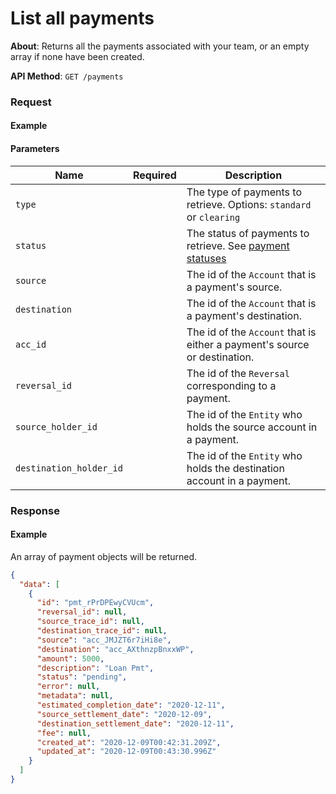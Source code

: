 
# List all payments

**About**: Returns all the payments associated with your team, or an empty array if none have been created.

**API Method**: `GET /payments`

### Request

#### Example
<PaymentsList />

#### Parameters

| Name                    | Required | Description                                                                                            |
|-------------------------|----------|--------------------------------------------------------------------------------------------------------|
| `type`                  |          | The type of payments to retrieve. Options: `standard` or `clearing`                                    |
| `status`                |          | The status of payments to retrieve. See [payment statuses](/api/core/payments/object#payment-statuses) |
| `source`                |          | The id of the `Account` that is a payment's source.                                                    |
| `destination`           |          | The id of the `Account` that is a payment's destination.                                               |
| `acc_id`                |          | The id of the `Account` that is either a payment's source or destination.                              |
| `reversal_id`           |          | The id of the `Reversal` corresponding to a payment.                                                   |
| `source_holder_id`      |          | The id of the `Entity` who holds the source account in a payment.                                      |
| `destination_holder_id` |          | The id of the `Entity` who holds the destination account in a payment.                                 |


### Response

#### Example

An array of payment objects will be returned.

```json
{
  "data": [
    {
      "id": "pmt_rPrDPEwyCVUcm",
      "reversal_id": null,
      "source_trace_id": null,
      "destination_trace_id": null,
      "source": "acc_JMJZT6r7iHi8e",
      "destination": "acc_AXthnzpBnxxWP",
      "amount": 5000,
      "description": "Loan Pmt",
      "status": "pending",
      "error": null,
      "metadata": null,
      "estimated_completion_date": "2020-12-11",
      "source_settlement_date": "2020-12-09",
      "destination_settlement_date": "2020-12-11",
      "fee": null,
      "created_at": "2020-12-09T00:42:31.209Z",
      "updated_at": "2020-12-09T00:43:30.996Z"
    }
  ]
}
```
